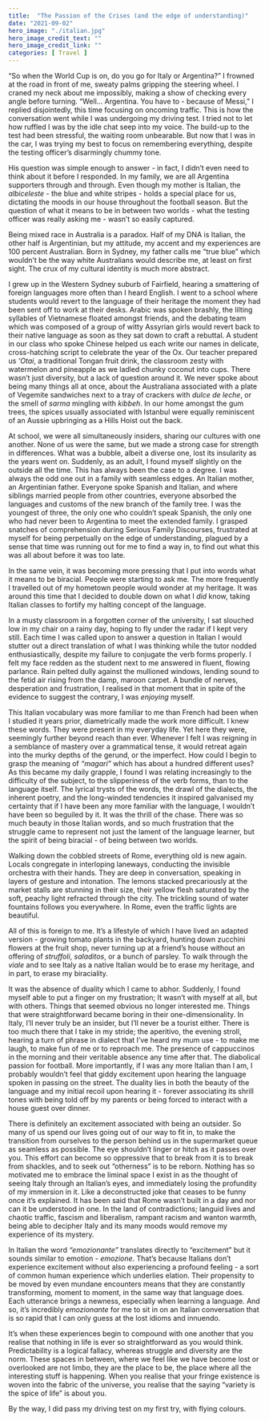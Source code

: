 ```yaml
---
title:  "The Passion of the Crises (and the edge of understanding)"
date: "2021-09-02"
hero_image: "./italian.jpg"
hero_image_credit_text: ""
hero_image_credit_link: ""
categories: [ Travel ]
---
```


“So when the World Cup is on, do you go for Italy or Argentina?” 
I frowned at the road in front of me, sweaty palms gripping the steering wheel. I craned my neck about me impossibly, making a show of checking every angle before turning. 
“Well… Argentina. You have to - because of Messi,” I replied disjointedly, this time focusing on oncoming traffic. This is how the conversation went while I was undergoing my driving test. I tried not to let how ruffled I was by the idle chat seep into my voice. The build-up to the test had been stressful, the waiting room unbearable. But now that I was in the car, I was trying my best to focus on remembering everything, despite the testing officer’s disarmingly chummy tone. 

His question was simple enough to answer - in fact, I didn’t even need to think about it before I responded. In my family, we are all Argentina supporters through and through. Even though my mother is Italian, the *albiceleste* - the blue and white stripes - holds a special place for us, dictating the moods in our house throughout the football season. But the question of what it means to be in between two worlds - what the testing officer was really asking me - wasn’t so easily captured.

Being mixed race in Australia is a paradox. Half of my DNA is Italian, the other half is Argentinian, but my attitude, my accent and my experiences are 100 percent Australian. Born in Sydney, my father calls me “true blue” which wouldn’t be the way white Australians would describe me, at least on first sight. The crux of my cultural identity is much more abstract. 

I grew up in the Western Sydney suburb of Fairfield, hearing a smattering of foreign languages more often than I heard English. I went to a school where students would revert to the language of their heritage the moment they had been sent off to work at their desks. Arabic was spoken brashly, the lilting syllables of Vietnamese floated amongst friends, and the debating team which was composed of a group of witty Assyrian girls would revert back to their native language as soon as they sat down to craft a rebuttal. A student in our class who spoke Chinese helped us each write our names in delicate, cross-hatching script to celebrate the year of the Ox. Our teacher prepared us *‘Otai*, a traditional Tongan fruit drink, the classroom zesty with watermelon and pineapple as we ladled chunky coconut into cups. There wasn’t just diversity, but a lack of question around it. We never spoke about being many things all at once, about the Australiana associated with a plate of Vegemite sandwiches next to a tray of crackers with *dulce de leche*, or the smell of *sarma* mingling with *kibbeh*. In our home amongst the gum trees, the spices usually associated with Istanbul were equally reminiscent of an Aussie upbringing as a Hills Hoist out the back.

At school, we were all simultaneously insiders, sharing our cultures with one another. None of us were the same, but we made a strong case for strength in differences. What was a bubble, albeit a diverse one, lost its insularity as the years went on. Suddenly, as an adult, I found myself slightly on the outside all the time. This has always been the case to a degree. I was always the odd one out in a family with seamless edges. An Italian mother, an Argentinian father. Everyone spoke Spanish and Italian, and where siblings married people from other countries, everyone absorbed the languages and customs of the new branch of the family tree. I was the youngest of three, the only one who couldn’t speak Spanish, the only one who had never been to Argentina to meet the extended family. I grasped snatches of comprehension during Serious Family Discourses, frustrated at myself for being perpetually on the edge of understanding, plagued by a sense that time was running out for me to find a way in, to find out what this was all about before it was too late. 

In the same vein, it was becoming more pressing that I put into words what it means to be biracial. People were starting to ask me. The more frequently I travelled out of my hometown people would wonder at my heritage. It was around this time that I decided to double down on what I *did* know, taking Italian classes to fortify my halting concept of the language. 

In a musty classroom in a forgotten corner of the university, I sat slouched low in my chair on a rainy day, hoping to fly under the radar if I kept very still. Each time I was called upon to answer a question in Italian I would stutter out a direct translation of what I was thinking while the tutor nodded enthusiastically, despite my failure to conjugate the verb forms properly. I felt my face redden as the student next to me answered in fluent, flowing parlance. Rain pelted dully against the mullioned windows, lending sound to the fetid air rising from the damp, maroon carpet. A bundle of nerves, desperation and frustration, I realised in that moment that in spite of the evidence to suggest the contrary, I was *enjoying* myself.  

This Italian vocabulary was more familiar to me than French had been when I studied it years prior, diametrically made the work more difficult. I knew these words. They were present in my everyday life. Yet here they were, seemingly further beyond reach than ever. Whenever I felt I was reigning in a semblance of mastery over a grammatical tense, it would retreat again into the murky depths of the gerund, or the imperfect. How could I begin to grasp the meaning of *“magari”* which has about a hundred different uses? As this became my daily grapple, I found I was relating increasingly to the difficulty of the subject, to the slipperiness of the verb forms, than to the language itself. The lyrical trysts of the words, the drawl of the dialects, the inherent poetry, and the long-winded tendencies it inspired galvanised my certainty that if I have been any more familiar with the language, I wouldn’t have been so beguiled by it. It was the thrill of the chase. There was so much beauty in those Italian words, and so much frustration that the struggle came to represent not just the lament of the language learner, but the spirit of being biracial - of being between two worlds. 

Walking down the cobbled streets of Rome, everything old is new again. Locals congregate in interloping laneways, conducting the invisible orchestra with their hands. They are deep in conversation, speaking in layers of gesture and intonation. The lemons stacked precariously at the market stalls are stunning in their size, their yellow flesh saturated by the soft, peachy light refracted through the city. The trickling sound of water fountains follows you everywhere. In Rome, even the traffic lights are beautiful. 

All of this is foreign to me. It’s a lifestyle of which I have lived an adapted version - growing tomato plants in the backyard, hunting down zucchini flowers at the fruit shop, never turning up at a friend’s house without an offering of *struffoli*, *saladitos*, or a bunch of parsley. To walk through the *viale* and to see Italy as a native Italian would be to erase my heritage, and in part, to erase my biraciality. 

It was the absence of duality which I came to abhor. Suddenly, I found myself able to put a finger on my frustration; It wasn’t with myself at all, but with others. Things that seemed obvious no longer interested me. Things that were straightforward became boring in their one-dimensionality. In Italy, I’ll never truly be an insider, but I’ll never be a tourist either. There is too much there that I take in my stride; the aperitivo, the evening stroll, hearing a turn of phrase in dialect that I’ve heard my mum use - to make me laugh, to make fun of me or to reproach me. The presence of cappuccinos in the morning and their veritable absence any time after that. The diabolical passion for football. More importantly, if I was any more Italian than I am, I probably wouldn’t feel that giddy excitement upon hearing the language spoken in passing on the street. The duality lies in both the beauty of the language and my initial recoil upon hearing it - forever associating its shrill tones with being told off by my parents or being forced to interact with a house guest over dinner. 

There is definitely an excitement associated with being an outsider. So many of us spend our lives going out of our way to fit in, to make the transition from ourselves to the person behind us in the supermarket queue as seamless as possible. The eye shouldn’t linger or hitch as it passes over you. This effort can become so oppressive that to break from it is to break from shackles, and to seek out “otherness” is to be reborn. Nothing has so motivated me to embrace the liminal space I exist in as the thought of seeing Italy through an Italian’s eyes, and immediately losing the profundity of my immersion in it. Like a deconstructed joke that ceases to be funny once it’s explained. It has been said that Rome wasn’t built in a day and nor can it be understood in one. In the land of contradictions; languid lives and chaotic traffic, fascism and liberalism, rampant racism and wanton warmth, being able to decipher Italy and its many moods would remove my experience of its mystery. 

In Italian the word *“emozionante”* translates directly to “excitement” but it sounds similar to emotion - *emozione*. That’s because Italians don’t experience excitement without also experiencing a profound feeling - a sort of common human experience which underlies elation. Their propensity to be moved by even mundane encounters means that they are constantly transforming, moment to moment, in the same way that language does. Each utterance brings a newness, especially when learning a language. And so, it’s incredibly *emozionante* for me to sit in on an Italian conversation that is so rapid that I can only guess at the lost idioms and innuendo. 

It’s when these experiences begin to compound with one another that you realise that nothing in life is ever so straightforward as you would think. Predictability is a logical fallacy, whereas struggle and diversity are the norm. These spaces in between, where we feel like we have become lost or overlooked are not limbo, they are the place to be, the place where all the interesting stuff is happening. When you realise that your fringe existence is woven into the fabric of the universe, you realise that the saying “variety is the spice of life” is about you. 

By the way, I did pass my driving test on my first try, with flying colours.
